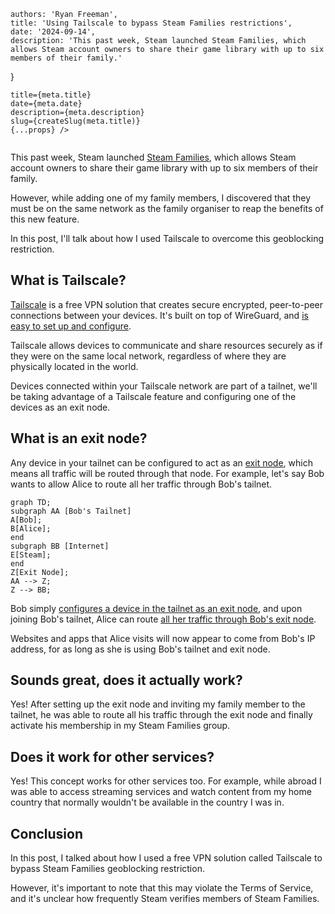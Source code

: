 
    authors: 'Ryan Freeman',
    title: 'Using Tailscale to bypass Steam Families restrictions',
    date: '2024-09-14',
    description: 'This past week, Steam launched Steam Families, which allows Steam account owners to share their game library with up to six members of their family.'
}


    title={meta.title}
    date={meta.date}
    description={meta.description}
    slug={createSlug(meta.title)}
    {...props} />

<Image src={steamLibrary} alt=""/>

This past week, Steam launched [Steam Families](https://store.steampowered.com/news/app/593110/view/4149575031735702628), which allows Steam account owners to share their game library with up to six members of their family.

However, while adding one of my family members, I discovered that they must be on the same network as the family organiser to reap the benefits of this new feature.

In this post, I'll talk about how I used Tailscale to overcome this geoblocking restriction.

## What is Tailscale?

[Tailscale](https://tailscale.com/) is a free VPN solution that creates secure encrypted, peer-to-peer connections between your devices. It's built on top of WireGuard, and [is easy to set up and configure](https://tailscale.com/kb/1017/install).

Tailscale allows devices to communicate and share resources securely as if they were on the same local network, regardless of where they are physically located in the world.

Devices connected within your Tailscale network are part of a tailnet, we'll be taking advantage of a Tailscale feature and configuring one of the devices as an exit node.

## What is an exit node?

Any device in your tailnet can be configured to act as an [exit node](https://tailscale.com/kb/1103/exit-nodes), which means all traffic will be routed through that node. For example, let's say Bob wants to allow Alice to route all her traffic through Bob's tailnet.

```mermaid
graph TD;
subgraph AA [Bob's Tailnet]
A[Bob];
B[Alice];
end
subgraph BB [Internet]
E[Steam];
end
Z[Exit Node];
AA --> Z;
Z --> BB;
```

Bob simply [configures a device in the tailnet as an exit node](https://tailscale.com/kb/1103/exit-nodes#configure-an-exit-node), and upon joining Bob's tailnet, Alice can route [all her traffic through Bob's exit node](https://tailscale.com/kb/1103/exit-nodes#use-the-exit-node).

Websites and apps that Alice visits will now appear to come from Bob's IP address, for as long as she is using Bob's tailnet and exit node.

## Sounds great, does it actually work?

Yes! After setting up the exit node and inviting my family member to the tailnet, he was able to route all his traffic through the exit node and finally activate his membership in my Steam Families group.

## Does it work for other services?

Yes! This concept works for other services too. For example, while abroad I was able to access streaming services and watch content from my home country that normally wouldn't be available in the country I was in.

## Conclusion

In this post, I talked about how I used a free VPN solution called Tailscale to bypass Steam Families geoblocking restriction.

However, it's important to note that this may violate the Terms of Service, and it's unclear how frequently Steam verifies members of Steam Families.
